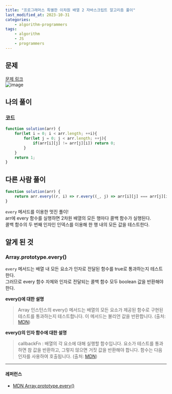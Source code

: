 ```yaml
---
title: "프로그래머스 특별한 이차원 배열 2 자바스크립트 알고리즘 풀이"
last_modified_at: 2023-10-31
categories:
    - algorithm-programmers
tags:
    - algorithm
    - JS
    - programmers
---
```


## 문제
[문제 링크](https://school.programmers.co.kr/learn/courses/30/lessons/181831)  
![image](https://github.com/makepin2r/TIL/assets/39889583/e73e6787-80a1-4da8-b72f-2da4a72c34e3)

## 나의 풀이
### 코드
```javascript
function solution(arr) {
    for(let i = 0; i < arr.length; ++i){
        for(let j = 0; j < arr.length; ++j){
            if(arr[i][j] != arr[j][i]) return 0;
        }
    }
    return 1;
}
```

## 다른 사람 풀이
```javascript
function solution(arr) {
    return arr.every((r, i) => r.every((_, j) => arr[i][j] === arr[j][i])) ? 1 : 0;
}
```
`every` 메서드를 이용한 멋진 풀이!  
arr에 every 함수를 실행하면 2차원 배열의 모든 행마다 콜백 함수가 실행된다.  
콜백 함수의 두 번째 인자인 인덱스를 이용해 한 행 내의 모든 값을 테스트한다.  

## 알게 된 것
### Array.prototype.every()
`every` 메서드는 배열 내 모든 요소가 인자로 전달된 함수를 true로 통과하는지 테스트한다.  
그러므로 every 함수 자체와 인자로 전달되는 콜백 함수 모두 boolean 값을 반환해야 한다.  
  
**every()에 대한 설명**  
> Array 인스턴스의 every() 메서드는 배열의 모든 요소가 제공된 함수로 구현된 테스트를 통과하는지 테스트합니다. 이 메서드는 불리언 값을 반환합니다. (출처: [MDN](https://developer.mozilla.org/ko/docs/Web/JavaScript/Reference/Global_Objects/Array/every))  
  
**every()의 인자 함수에 대한 설명**  
> callbackFn : 배열의 각 요소에 대해 실행할 함수입니다. 요소가 테스트를 통과하면 참 값을 반환하고, 그렇지 않으면 거짓 값을 반환해야 합니다. 함수는 다음 인자를 사용하여 호출됩니다. (출처: [MDN](https://developer.mozilla.org/ko/docs/Web/JavaScript/Reference/Global_Objects/Array/every))  
  


---
#### 레퍼런스
- [MDN Array.prototype.every()](https://developer.mozilla.org/ko/docs/Web/JavaScript/Reference/Global_Objects/Array/every)